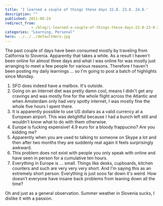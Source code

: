 ```yaml
---
title: 'I learned a couple of things these days 22.8. 23.8. 24.8.'
description: ""
published: 2011-08-24
redirect_from: 
            - /blog/i-learned-a-couple-of-things-these-days-22-8-23-8-24-8/swizec/2280
categories: "Learning, Personal"
hero: ../../../defaultHero.jpg
---
```

The past couple of days have been consumed mostly by traveling from California to Slovenia. Apparently that takes a while. As a result I haven&#x27;t been online for almost three days and what I was online for was mostly just arranging to meet a few people for various reasons. Therefore I haven&#x27;t been posting my daily learnings ... so I&#x27;m going to post a batch of highlights since Monday.

1. SFO does indeed have a mailbox. It&#x27;s outside.
2. Going on an internet diet was pretty damn cool, means I didn&#x27;t get any cravings and was mostly fine for the whole flight across the Atlantic and when Amsterdam only had very spotty internet, I was mostly fine the whole five hours I spent there.
3. It is apparently possible to use US dollars as a valid currency at a European airport. This was delightful because I had a bunch left still and wouldn&#x27;t know what to do with them otherwise.
4. Europe is fucking expensive! 4.9 euro for a bloody frappucino? Are you kidding me?
5. Apparently when you are used to talking to someone on Skype a lot and then after two months they are suddenly real again it feels surprisingly awkward.
6. This problem does not exist with people you only speak with online and have seen in person for a cumulative ten hours.
7. Everything in Europe is ... small. Things like desks, cupboards, kitchen counters and such are very very very short. And I&#x27;m saying this as an extremely short person. Everything is just sooo far down it&#x27;s weird. How doesn&#x27;t everyone have insane back problems from leaning down all the time?

Oh and just as a general observation. Summer weather in Slovenia sucks, I dislike it with a passion.
